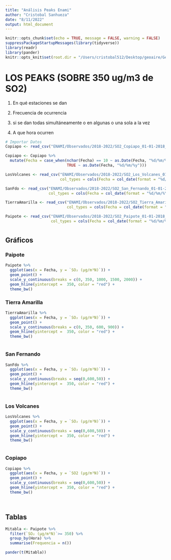 ```yaml
---
title: "Análisis Peaks Enami"
author: "Cristobal Sanhueza"
date: "8/11/2022"
output: html_document
---
```


```r
knitr::opts_chunk$set(echo = TRUE, message = FALSE, warning = FALSE)
suppressPackageStartupMessages(library(tidyverse))
library(readr)
library(pander)
knitr::opts_knit$set(root.dir = "/Users/cristobal512/Desktop/geoaire/GeoAireProject/Geoaire")
```



# LOS PEAKS (SOBRE 350 ug/m3 de SO2)

1) En qué estaciones se dan

2) Frecuencia de ocurrencia

3) si se dan todas simultáneamente o en algunas o una sola a la vez

4) A que hora ocurren


```r
# Importar Datos
Copiapo <- read_csv("ENAMI/Observados/2018-2022/SO2_Copiapo_01-01-2018_a_25-07-2022.csv")

Copiapo <- Copiapo %>% 
  mutate(Fecha = case_when(nchar(Fecha) == 10 ~ as.Date(Fecha, "%d/%m/%Y"),
                           TRUE ~ as.Date(Fecha, "%d/%m/%y")))

LosVolcanes <- read_csv("ENAMI/Observados/2018-2022/SO2_Los_Volcanes_01-01-2018_a_25-07-2022.csv",
                        col_types = cols(Fecha = col_date(format = "%d/%m/%Y")))

SanFdo <- read_csv("ENAMI/Observados/2018-2022/SO2_San_Fernando_01-01-2018_a_25-07-2022.csv",
                   col_types = cols(Fecha = col_date(format = "%d/%m/%Y")))

TierraAmarilla <- read_csv("ENAMI/Observados/2018-2022/SO2_Tierra_Amarilla_01-01-2018_a_25-07-2022.csv",
                           col_types = cols(Fecha = col_date(format = "%d/%m/%Y")))

Paipote <- read_csv("ENAMI/Observados/2018-2022/SO2_Paipote_01-01-2018_a_25-07-2022.csv",
                    col_types = cols(Fecha = col_date(format = "%d/%m/%Y")))
```

# {.tabset}

## Gráficos

### Paipote

```r
Paipote %>% 
  ggplot(aes(x = Fecha, y = `SO₂ (µg/m³N)`)) +
  geom_point() +
  scale_y_continuous(breaks = c(0, 350, 1000, 1500, 2000)) +
  geom_hline(yintercept =  350, color = "red") +
  theme_bw()


```


### Tierra Amarilla
```r

TierraAmarilla %>% 
  ggplot(aes(x = Fecha, y = `SO₂ (µg/m³N)`)) +
  geom_point() +
  scale_y_continuous(breaks = c(0, 350, 600, 900)) +
  geom_hline(yintercept =  350, color = "red") +
  theme_bw()



```


### San Fernando

```r

SanFdo %>% 
  ggplot(aes(x = Fecha, y = `SO₂ (µg/m³N)`)) +
  geom_point() +
  scale_y_continuous(breaks = seq(0,600,50)) +
  geom_hline(yintercept =  350, color = "red") +
  theme_bw()



```


### Los Volcanes

```r

LosVolcanes %>% 
  ggplot(aes(x = Fecha, y = `SO₂ (µg/m³N)`)) +
  geom_point() +
  scale_y_continuous(breaks = seq(0,600,50)) +
  geom_hline(yintercept =  350, color = "red") +
  theme_bw()



```


### Copiapo


```r
Copiapo %>% 
  ggplot(aes(x = Fecha, y = `SO2 (µg/m³N)`)) +
  geom_point() +
  scale_y_continuous(breaks = seq(0,600,50)) +
  geom_hline(yintercept =  350, color = "red") +
  theme_bw()




```


## Tablas

```r

Mitabla <- Paipote %>% 
  filter(`SO₂ (µg/m³N)`>= 350) %>% 
  group_by(Hora) %>% 
  summarise(Frequencia = n())

pander(t(Mitabla))

```












































































































































































































































